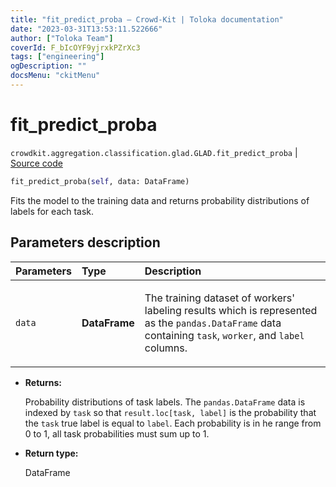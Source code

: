 ```yaml
---
title: "fit_predict_proba — Crowd-Kit | Toloka documentation"
date: "2023-03-31T13:53:11.522666"
author: ["Toloka Team"]
coverId: F_bIcOYF9yjrxkPZrXc3
tags: ["engineering"]
ogDescription: ""
docsMenu: "ckitMenu"
---
```


# fit_predict_proba

`crowdkit.aggregation.classification.glad.GLAD.fit_predict_proba` | [Source code](https://github.com/Toloka/crowd-kit/blob/v1.2.1/crowdkit/aggregation/classification/glad.py#L319)

```python
fit_predict_proba(self, data: DataFrame)
```

Fits the model to the training data and returns probability distributions of labels for each task.

## Parameters description

| Parameters | Type | Description |
| :----------| :----| :-----------|
`data`|**DataFrame**|<p>The training dataset of workers' labeling results which is represented as the `pandas.DataFrame` data containing `task`, `worker`, and `label` columns.</p>

* **Returns:**

  Probability distributions of task labels.
The `pandas.DataFrame` data is indexed by `task` so that `result.loc[task, label]` is the probability that the `task` true label is equal to `label`.
Each probability is in he range from 0 to 1, all task probabilities must sum up to 1.

* **Return type:**

  DataFrame